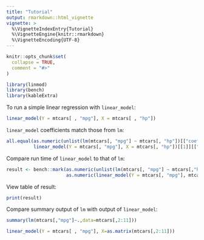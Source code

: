 ```yaml
---
title: "Tutorial"
output: rmarkdown::html_vignette
vignette: >
  %\VignetteIndexEntry{Tutorial}
  %\VignetteEngine{knitr::rmarkdown}
  %\VignetteEncoding{UTF-8}
---
```


```r
knitr::opts_chunk$set(
  collapse = TRUE,
  comment = "#>"
)
```

```r
library(linmod)
library(bench)
library(kableExtra)
```

To run a simple linear regression with `linear_model`:

```r
linear_model(Y = mtcars[ , "mpg"], X = mtcars[ , "hp"])
```

`linear_model` coefficients match those from `lm`:

```r
all.equal(as.numeric(unlist(lm(mtcars[, "mpg"] ~ mtcars[, "hp"])[["coefficients"]])),
          linear_model(Y = mtcars[, "mpg"], X = mtcars[, "hp"])[[1]][["Estimates"]])
```

Compare run time of `linear_model` to that of `lm`:

```r
result <- bench::mark(as.numeric(unlist(lm(mtcars[, "mpg"] ~ mtcars[,"hp"])[["coefficients"]])),
                      as.numeric(linear_model(Y = mtcars[, "mpg"], mtcars[, "hp"])[[1]][["Estimates"]]))
```

View table of result:

```r
print(result)
```

Compare summary output of `lm` with output of `linear_model`:

```r
summary(lm(mtcars[,"mpg"]~.,data=mtcars[,2:11]))
```

```r
linear_model(Y = mtcars[ , "mpg"], X=as.matrix(mtcars[,2:11]))
```

